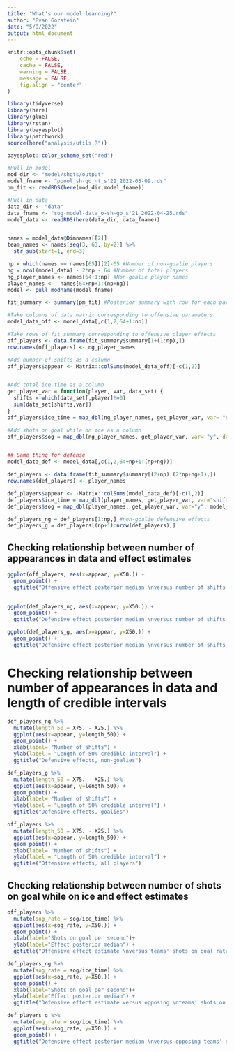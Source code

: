 ```yaml
---
title: "What's our model learning?"
author: "Evan Gorstein"
date: "5/9/2022"
output: html_document
---
```


```r
knitr::opts_chunk$set(
    echo = FALSE,
    cache = FALSE,
    warning = FALSE,
    message = FALSE,
    fig.align = "center"
)

library(tidyverse)
library(here)
library(glue)
library(rstan)
library(bayesplot)
library(patchwork)
source(here("analysis/utils.R"))

bayesplot::color_scheme_set("red")

```



```r
#Pull in model
mod_dir <- "model/shots/output"
model_fname <- "ppool_sh-go_nt_s'21_2022-05-09.rds"
pm_fit <- readRDS(here(mod_dir,model_fname))

#Pull in data
data_dir <- "data"
data_fname <- "sog-model-data_o-sh-go_s'21_2022-04-25.rds"
model_data <- readRDS(here(data_dir, data_fname))


names = model_data@Dimnames[[2]]
team_names <- names[seq(3, 63, by=2)] %>%
  str_sub(start=1, end=3)

np = which(names == names[65])[2]-65 #Number of non-goalie players
ng = ncol(model_data) - 2*np - 64 #Number of total players
ng_player_names <- names[64+1:np] #Non-goalie player names 
player_names <-  names[64+np+1:(np+ng)]
model <- pull_modname(model_fname)
```



```r
fit_summary <- summary(pm_fit) #Posterior summary with row for each parameter

#Take columns of data matrix corresponding to offensive parameters 
model_data_off <- model_data[,c(1,2,64+1:np)]

#Take rows of fit_summary corresponding to offensive player effects 
off_players <- data.frame(fit_summary$summary[1+(1:np),])
row.names(off_players) <- ng_player_names

#Add number of shifts as a column
off_players$appear <- Matrix::colSums(model_data_off)[-c(1,2)]


#Add total ice time as a column
get_player_var = function(player, var, data_set) {
  shifts = which(data_set[,player]!=0)
  sum(data_set[shifts,var])
}
off_players$ice_time = map_dbl(ng_player_names, get_player_var, var= "shift_time", data_set=model_data_off)

#Add shots on goal while on ice as a column
off_players$sog = map_dbl(ng_player_names, get_player_var, var= "y", data_set=model_data_off)


## Same thing for defense
model_data_def <- model_data[,c(1,2,64+np+1:(np+ng))]

def_players <- data.frame(fit_summary$summary[(2+np):(2*np+ng+1),])
row.names(def_players) <- player_names

def_players$appear <- -Matrix::colSums(model_data_def)[-c(1,2)]
def_players$ice_time = map_dbl(player_names, get_player_var, var="shift_time", model_data_def)
def_players$sog = map_dbl(player_names, get_player_var, var="y", model_data_def)

def_players_ng = def_players[1:np,] #non-goalie defensive effects
def_players_g = def_players[(np+1):nrow(def_players),]

```


## Checking relationship between number of appearances in data and effect estimates

```r
ggplot(off_players, aes(x=appear, y=X50.)) + 
  geom_point() +
  ggtitle("Offensive effect posterior median \nversus number of shifts for all players")
  
```


```r
ggplot(def_players_ng, aes(x=appear, y=X50.)) + 
  geom_point() +
  ggtitle("Defensive effect posterior median \nversus number of shifts for non-goalies")
```

```r

ggplot(def_players_g, aes(x=appear, y=X50.)) + 
  geom_point() +
  ggtitle("Defensive effect posterior median \nversus number of shifts for goalies")
```


# Checking relationship between number of appearances in data and length of credible intervals 

```r
def_players_ng %>% 
  mutate(length_50 = X75. - X25.) %>%
  ggplot(aes(x=appear, y=length_50)) +
  geom_point() +
  xlab(label= "Number of shifts") +
  ylab(label = "Length of 50% credible interval") +
  ggtitle("Defensive effects, non-goalies")
```

```r
def_players_g %>% 
  mutate(length_50 = X75. - X25.) %>%
  ggplot(aes(x=appear, y=length_50)) +
  geom_point() +
  xlab(label= "Number of shifts") +
  ylab(label = "Length of 50% credible interval") +
  ggtitle("Defensive effects, goalies")
```

```r
off_players %>% 
  mutate(length_50 = X75. - X25.) %>%
  ggplot(aes(x=appear, y=length_50)) +
  geom_point() +
  xlab(label= "Number of shifts") +
  ylab(label = "Length of 50% credible interval") +
  ggtitle("Offensive effects, all players")
```


## Checking relationship between number of shots on goal while on ice and effect estimates

```r
off_players %>%
  mutate(sog_rate = sog/ice_time) %>%
  ggplot(aes(x=sog_rate, y=X50.)) + 
  geom_point() +
  xlab(label="Shots on goal per second")+
  ylab(label="Effect posterior median") +
  ggtitle("Offensive effect estimate \nversus teams' shots on goal rate while player is on ice")
```


```r
def_players_ng %>%
  mutate(sog_rate = sog/ice_time) %>%
  ggplot(aes(x=sog_rate, y=X50.)) + 
  geom_point() +
  xlab(label="Shots on goal per second")+
  ylab(label="Effect posterior median") +
  ggtitle("Defensive effect estimate versus opposing \nteams' shots on goal rate while player is on ice")
```


```r
def_players_g %>%
  mutate(sog_rate = sog/ice_time) %>%
  ggplot(aes(x=sog_rate, y=X50.)) + 
  geom_point() +
  ggtitle("Defensive effect posterior median \nversus opposing teams' shots on goal per second while player is on ice")
```





